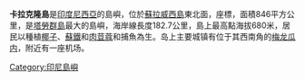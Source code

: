 '''卡拉克隆島'''是[[印度尼西亞|印度尼西亞]]的島嶼，位於[[蘇拉威西島|蘇拉威西島]]東北面，座標{{Coord|4|15|32|N|124|48|0|E}}，面積846平方公里，是[[塔勞群島|塔勞群島]]最大的島嶼，海岸線長度182.7公里，島上最高點海拔680米，居民以種植[[椰子|椰子]]、[[蘇鐵|蘇鐵]]和[[肉荳蔻|肉荳蔻]]和捕魚為生。岛上主要城镇有位于其西南角的[[梅龙瓜内|梅龙瓜内]]，附近有一座机场。

{{Indonesia-stub}}

[[Category:印尼島嶼|Category:印尼島嶼]]